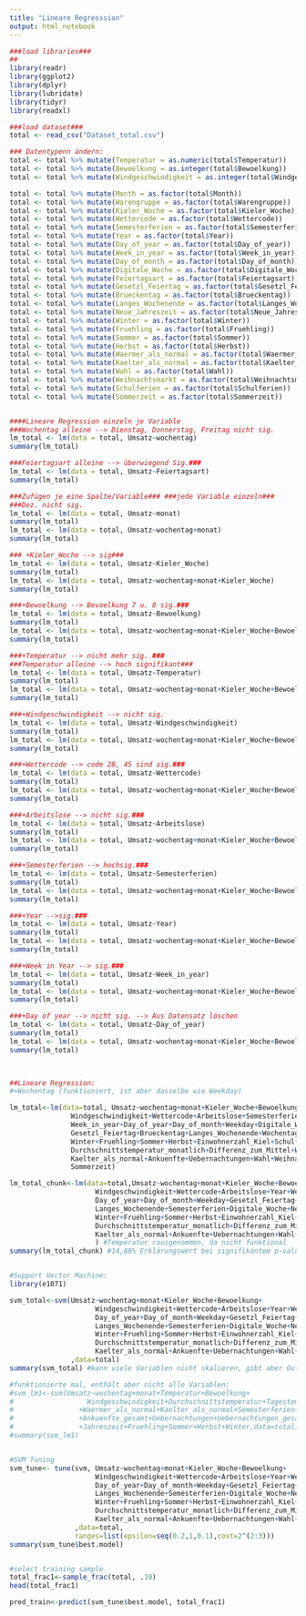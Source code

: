 ```yaml
---
title: "Lineare Regresssion"
output: html_notebook
---
```



```r
###load libraries###
##
library(readr)
library(ggplot2)
library(dplyr)
library(lubridate)
library(tidyr)
library(readxl)

###load dataset###
total <- read_csv("Dataset_total.csv")

### Datentypenn ändern:
total <- total %>% mutate(Temperatur = as.numeric(total$Temperatur))
total <- total %>% mutate(Bewoelkung = as.integer(total$Bewoelkung))
total <- total %>% mutate(Windgeschwindigkeit = as.integer(total$Windgeschwindigkeit))

total <- total %>% mutate(Month = as.factor(total$Month))
total <- total %>% mutate(Warengruppe = as.factor(total$Warengruppe))
total <- total %>% mutate(Kieler_Woche = as.factor(total$Kieler_Woche))
total <- total %>% mutate(Wettercode = as.factor(total$Wettercode))
total <- total %>% mutate(Semesterferien = as.factor(total$Semesterferien))
total <- total %>% mutate(Year = as.factor(total$Year))
total <- total %>% mutate(Day_of_year = as.factor(total$Day_of_year))
total <- total %>% mutate(Week_in_year = as.factor(total$Week_in_year))
total <- total %>% mutate(Day_of_month = as.factor(total$Day_of_month))
total <- total %>% mutate(Digitale_Woche = as.factor(total$Digitale_Woche))
total <- total %>% mutate(Feiertagsart = as.factor(total$Feiertagsart))
total <- total %>% mutate(Gesetzl_Feiertag = as.factor(total$Gesetzl_Feiertag))
total <- total %>% mutate(Brueckentag = as.factor(total$Brueckentag))
total <- total %>% mutate(Langes_Wochenende = as.factor(total$Langes_Wochenende))
total <- total %>% mutate(Neue_Jahreszeit = as.factor(total$Neue_Jahreszeit))
total <- total %>% mutate(Winter = as.factor(total$Winter))
total <- total %>% mutate(Fruehling = as.factor(total$Fruehling))
total <- total %>% mutate(Sommer = as.factor(total$Sommer))
total <- total %>% mutate(Herbst = as.factor(total$Herbst))
total <- total %>% mutate(Waermer_als_normal = as.factor(total$Waermer_als_normal))
total <- total %>% mutate(Kaelter_als_normal = as.factor(total$Kaelter_als_normal))
total <- total %>% mutate(Wahl = as.factor(total$Wahl))
total <- total %>% mutate(Weihnachtsmarkt = as.factor(total$Weihnachtsmarkt))
total <- total %>% mutate(Schulferien = as.factor(total$Schulferien))
total <- total %>% mutate(Sommerzeit = as.factor(total$Sommerzeit))


####Lineare Regression einzeln je Variable
###Wochentag alleine --> Dienstag, Donnerstag, Freitag nicht sig.
lm_total <- lm(data = total, Umsatz~wochentag)
summary(lm_total)

###Feiertagsart alleine --> überwiegend Sig.###
lm_total <- lm(data = total, Umsatz~Feiertagsart)
summary(lm_total)

###Zufügen je eine Spalte/Variable### ###jede Variable einzeln###
###Dez. nicht sig.
lm_total <- lm(data = total, Umsatz~monat)
summary(lm_total)
lm_total <- lm(data = total, Umsatz~wochentag+monat)
summary(lm_total)

### +Kieler_Woche --> sig###
lm_total <- lm(data = total, Umsatz~Kieler_Woche)
summary(lm_total)
lm_total <- lm(data = total, Umsatz~wochentag+monat+Kieler_Woche)
summary(lm_total)

###+Bewoelkung --> Bevoelkung 7 u. 8 sig.###
lm_total <- lm(data = total, Umsatz~Bewoelkung)
summary(lm_total)
lm_total <- lm(data = total, Umsatz~wochentag+monat+Kieler_Woche+Bewoelkung)
summary(lm_total)

###+Temperatur --> nicht mehr sig. ###
###Temperatur alleine --> hoch signifikant###
lm_total <- lm(data = total, Umsatz~Temperatur)
summary(lm_total)
lm_total <- lm(data = total, Umsatz~wochentag+monat+Kieler_Woche+Bewoelkung+Temperatur)
summary(lm_total)

###+Windgeschwindigkeit --> nicht sig.
lm_total <- lm(data = total, Umsatz~Windgeschwindigkeit)
summary(lm_total)
lm_total <- lm(data = total, Umsatz~wochentag+monat+Kieler_Woche+Bewoelkung+Temperatur+Windgeschwindigkeit)
summary(lm_total)

###+Wettercode --> code 28, 45 sind sig.###
lm_total <- lm(data = total, Umsatz~Wettercode)
summary(lm_total)
lm_total <- lm(data = total, Umsatz~wochentag+monat+Kieler_Woche+Bewoelkung+Temperatur+Windgeschwindigkeit+Wettercode)
summary(lm_total)

###+Arbeitslose --> nicht sig.###
lm_total <- lm(data = total, Umsatz~Arbeitslose)
summary(lm_total)
lm_total <- lm(data = total, Umsatz~wochentag+monat+Kieler_Woche+Bewoelkung+Temperatur+Windgeschwindigkeit+Wettercode+Arbeitslose)
summary(lm_total)

###+Semesterferien --> hochsig.###
lm_total <- lm(data = total, Umsatz~Semesterferien)
summary(lm_total)
lm_total <- lm(data = total, Umsatz~wochentag+monat+Kieler_Woche+Bewoelkung+Temperatur+Windgeschwindigkeit+Wettercode+Arbeitslose+Semesterferien)
summary(lm_total)

###+Year -->sig.###
lm_total <- lm(data = total, Umsatz~Year)
summary(lm_total)
lm_total <- lm(data = total, Umsatz~wochentag+monat+Kieler_Woche+Bewoelkung+Temperatur+Windgeschwindigkeit+Wettercode+Arbeitslose+Semesterferien+Year)
summary(lm_total)

###+Week in Year --> sig.###
lm_total <- lm(data = total, Umsatz~Week_in_year)
summary(lm_total)
lm_total <- lm(data = total, Umsatz~wochentag+monat+Kieler_Woche+Bewoelkung+Temperatur+Windgeschwindigkeit+Wettercode+Arbeitslose+Semesterferien+Year+Week_in_year)
summary(lm_total)

###+Day of year --> nicht sig. --> Aus Datensatz löschen
lm_total <- lm(data = total, Umsatz~Day_of_year)
summary(lm_total)
lm_total <- lm(data = total, Umsatz~wochentag+monat+Kieler_Woche+Bewoelkung+Temperatur+Windgeschwindigkeit+Wettercode+Arbeitslose+Semesterferien+Year+Week_in_year+Day_of_year)
summary(lm_total)


    
##Lineare Regression:
#+Wochentag (funktioniert, ist aber dasselbe wie Weekday)

lm_total<-lm(data=total, Umsatz~wochentag+monat+Kieler_Woche+Bewoelkung+Temperatur+
               Windgeschwindigkeit+Wettercode+Arbeitslose+Semesterferien+Year+
               Week_in_year+Day_of_year+Day_of_month+Weekday+Digitale_Woche+
               Gesetzl_Feiertag+Brueckentag+Langes_Wochenende+Wochentag+Neue_Jahreszeit+
               Winter+Fruehling+Sommer+Herbst+Einwohnerzahl_Kiel+Schulferien+
               Durchschnittstemperatur_monatlich+Differenz_zum_Mittel+Waermer_als_normal+
               Kaelter_als_normal+Ankuenfte+Uebernachtungen+Wahl+Weihnachtsmarkt+
               Sommerzeit)

lm_total_chunk<-lm(data=total,Umsatz~wochentag+monat+Kieler_Woche+Bewoelkung+
                     Windgeschwindigkeit+Wettercode+Arbeitslose+Year+Week_in_year+
                     Day_of_year+Day_of_month+Weekday+Gesetzl_Feiertag+Brueckentag+
                     Langes_Wochenende+Semesterferien+Digitale_Woche+Neue_Jahreszeit+
                     Winter+Fruehling+Sommer+Herbst+Einwohnerzahl_Kiel+Schulferien+
                     Durchschnittstemperatur_monatlich+Differenz_zum_Mittel+Waermer_als_normal+
                     Kaelter_als_normal+Ankuenfte+Uebernachtungen+Wahl+Weihnachtsmarkt
                     ) #Temperatur rausgenommen, da nicht funktional
summary(lm_total_chunk) #14,88% Erklärungswert bei signifikantem p-value, aber lauter NA's


#Support Vector Machine:
library(e1071)

svm_total<-svm(Umsatz~wochentag+monat+Kieler_Woche+Bewoelkung+
                     Windgeschwindigkeit+Wettercode+Arbeitslose+Year+Week_in_year+
                     Day_of_year+Day_of_month+Weekday+Gesetzl_Feiertag+Brueckentag+
                     Langes_Wochenende+Semesterferien+Digitale_Woche+Neue_Jahreszeit+
                     Winter+Fruehling+Sommer+Herbst+Einwohnerzahl_Kiel+Schulferien+
                     Durchschnittstemperatur_monatlich+Differenz_zum_Mittel+Waermer_als_normal+
                     Kaelter_als_normal+Ankuenfte+Uebernachtungen+Wahl+Weihnachtsmarkt
               ,data=total)
summary(svm_total) #kann viele Variablen nicht skalieren, gibt aber Output

#funktionierte mal, enthält aber nicht alle Variablen:
#svm_lm1<-svm(Umsatz~wochentag+monat+Temperatur+Bewoelkung+
#                  Windgeschwindigkeit+Durchschnittstemperatur+Tagestemperatur+Differenz
#                +Waermer_als_normal+Kaelter_als_normal+Semesterferien+Arbeitslose+Ankuenfte
#                +Ankuenfte_gesamt+Uebernachtungen+Uebernachtungen_gesamt
#                +Jahreszeit+Fruehling+Sommer+Herbst+Winter,data=total)
#summary(svm_lm1)


#SVM Tuning
svm_tune<- tune(svm, Umsatz~wochentag+monat+Kieler_Woche+Bewoelkung+
                     Windgeschwindigkeit+Wettercode+Arbeitslose+Year+Week_in_year+
                     Day_of_year+Day_of_month+Weekday+Gesetzl_Feiertag+Brueckentag+
                     Langes_Wochenende+Semesterferien+Digitale_Woche+Neue_Jahreszeit+
                     Winter+Fruehling+Sommer+Herbst+Einwohnerzahl_Kiel+Schulferien+
                     Durchschnittstemperatur_monatlich+Differenz_zum_Mittel+Waermer_als_normal+
                     Kaelter_als_normal+Ankuenfte+Uebernachtungen+Wahl+Weihnachtsmarkt
                ,data=total,
                ranges=list(epsilon=seq(0.2,1,0.1),cost=2^(2:3)))
summary(svm_tune$best.model)


#select training sample
total_frac1<-sample_frac(total, .10)
head(total_frac1)

pred_train<-predict(svm_tune$best.model, total_frac1)

```


